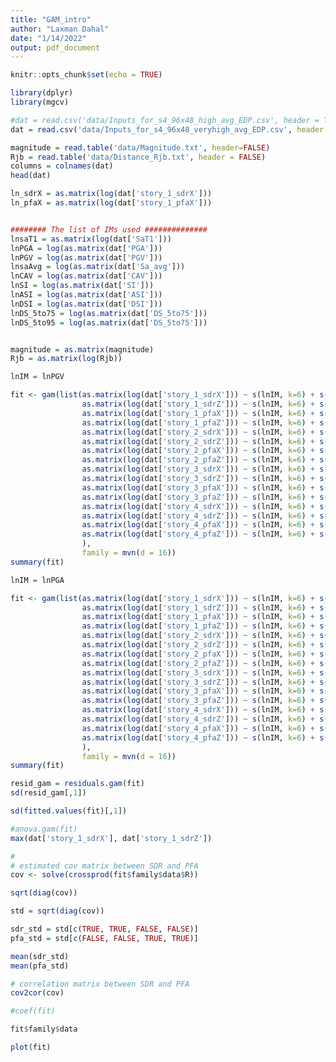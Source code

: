 ```yaml
---
title: "GAM_intro"
author: "Laxman Dahal"
date: "1/14/2022"
output: pdf_document
---
```


```r
knitr::opts_chunk$set(echo = TRUE)
```

```r
library(dplyr)
library(mgcv)
```

```r
#dat = read.csv('data/Inputs_for_s4_96x48_high_avg_EDP.csv', header = TRUE)
dat = read.csv('data/Inputs_for_s4_96x48_veryhigh_avg_EDP.csv', header = TRUE)

magnitude = read.table('data/Magnitude.txt', header=FALSE)
Rjb = read.table('data/Distance_Rjb.txt', header = FALSE)
columns = colnames(dat)
head(dat)
```


```r
ln_sdrX = as.matrix(log(dat['story_1_sdrX']))
ln_pfaX = as.matrix(log(dat['story_1_pfaX']))


######## The list of IMs used ##############
lnsaT1 = as.matrix(log(dat['SaT1']))
lnPGA = log(as.matrix(dat['PGA']))
lnPGV = log(as.matrix(dat['PGV']))
lnsaAvg = log(as.matrix(dat['Sa_avg']))
lnCAV = log(as.matrix(dat['CAV']))
lnSI = log(as.matrix(dat['SI']))
lnASI = log(as.matrix(dat['ASI']))
lnDSI = log(as.matrix(dat['DSI']))
lnDS_5to75 = log(as.matrix(dat['DS_5to75']))
lnDS_5to95 = log(as.matrix(dat['DS_5to75']))


magnitude = as.matrix(magnitude)
Rjb = as.matrix(log(Rjb))

```


```r
lnIM = lnPGV

fit <- gam(list(as.matrix(log(dat['story_1_sdrX'])) ~ s(lnIM, k=6) + s(magnitude, k=6) ,
                as.matrix(log(dat['story_1_sdrZ'])) ~ s(lnIM, k=6) + s(magnitude, k=6) ,
                as.matrix(log(dat['story_1_pfaX'])) ~ s(lnIM, k=6) + s(magnitude, k=6),
                as.matrix(log(dat['story_1_pfaZ'])) ~ s(lnIM, k=6) + s(magnitude, k=6),
                as.matrix(log(dat['story_2_sdrX'])) ~ s(lnIM, k=6) + s(magnitude, k=6) ,
                as.matrix(log(dat['story_2_sdrZ'])) ~ s(lnIM, k=6) + s(magnitude, k=6) ,
                as.matrix(log(dat['story_2_pfaX'])) ~ s(lnIM, k=6) + s(magnitude, k=6),
                as.matrix(log(dat['story_2_pfaZ'])) ~ s(lnIM, k=6) + s(magnitude, k=6),
                as.matrix(log(dat['story_3_sdrX'])) ~ s(lnIM, k=6) + s(magnitude, k=6) ,
                as.matrix(log(dat['story_3_sdrZ'])) ~ s(lnIM, k=6) + s(magnitude, k=6) ,
                as.matrix(log(dat['story_3_pfaX'])) ~ s(lnIM, k=6) + s(magnitude, k=6),
                as.matrix(log(dat['story_3_pfaZ'])) ~ s(lnIM, k=6) + s(magnitude, k=6),
                as.matrix(log(dat['story_4_sdrX'])) ~ s(lnIM, k=6) + s(magnitude, k=6) ,
                as.matrix(log(dat['story_4_sdrZ'])) ~ s(lnIM, k=6) + s(magnitude, k=6) , 
                as.matrix(log(dat['story_4_pfaX'])) ~ s(lnIM, k=6) + s(magnitude, k=6),
                as.matrix(log(dat['story_4_pfaZ'])) ~ s(lnIM, k=6) + s(magnitude, k=6)
                ),
                family = mvn(d = 16))
summary(fit)
```


```r
lnIM = lnPGA

fit <- gam(list(as.matrix(log(dat['story_1_sdrX'])) ~ s(lnIM, k=6) + s(Rjb, k=6),
                as.matrix(log(dat['story_1_sdrZ'])) ~ s(lnIM, k=6) + s(Rjb, k=6),
                as.matrix(log(dat['story_1_pfaX'])) ~ s(lnIM, k=6) + s(Rjb, k=6),
                as.matrix(log(dat['story_1_pfaZ'])) ~ s(lnIM, k=6) + s(Rjb, k=6),
                as.matrix(log(dat['story_2_sdrX'])) ~ s(lnIM, k=6) + s(Rjb, k=6),
                as.matrix(log(dat['story_2_sdrZ'])) ~ s(lnIM, k=6) + s(Rjb, k=6),
                as.matrix(log(dat['story_2_pfaX'])) ~ s(lnIM, k=6) + s(Rjb, k=6),
                as.matrix(log(dat['story_2_pfaZ'])) ~ s(lnIM, k=6) + s(Rjb, k=6),
                as.matrix(log(dat['story_3_sdrX'])) ~ s(lnIM, k=6) + s(Rjb, k=6),
                as.matrix(log(dat['story_3_sdrZ'])) ~ s(lnIM, k=6) + s(Rjb, k=6),
                as.matrix(log(dat['story_3_pfaX'])) ~ s(lnIM, k=6) + s(Rjb, k=6),
                as.matrix(log(dat['story_3_pfaZ'])) ~ s(lnIM, k=6) + s(Rjb, k=6),
                as.matrix(log(dat['story_4_sdrX'])) ~ s(lnIM, k=6) + s(Rjb, k=6),
                as.matrix(log(dat['story_4_sdrZ'])) ~ s(lnIM, k=6) + s(Rjb, k=6), 
                as.matrix(log(dat['story_4_pfaX'])) ~ s(lnIM, k=6) + s(Rjb, k=6),
                as.matrix(log(dat['story_4_pfaZ'])) ~ s(lnIM, k=6) + s(Rjb, k=6)
                ),
                family = mvn(d = 16))
summary(fit)
```


```r
resid_gam = residuals.gam(fit)
sd(resid_gam[,1])
```
```r
sd(fitted.values(fit)[,1])
```


```r
#anova.gam(fit)
max(dat['story_1_sdrX'], dat['story_1_sdrZ'])
```

```r
#
# estimated cov matrix between SDR and PFA
cov <- solve(crossprod(fit$family$data$R))

```
```r
sqrt(diag(cov))
```

```r
std = sqrt(diag(cov))

sdr_std = std[c(TRUE, TRUE, FALSE, FALSE)]
pfa_std = std[c(FALSE, FALSE, TRUE, TRUE)]
```

```r
mean(sdr_std)
mean(pfa_std)
```



```r
# correlation matrix between SDR and PFA
cov2cor(cov)
```


```r
#coef(fit)
```


```r
fit$family$data
```


```r
plot(fit)
```









